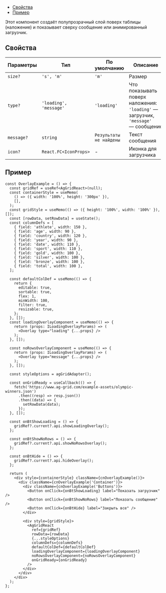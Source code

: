 
<MdxMenu>

- [Свойства](#свойства)
- [Пример](#пример)

</MdxMenu>

Этот компонент создаёт полупрозрачный слой поверх таблицы (наложение) и показывает сверху сообщение или анимированный загрузчик.

## Свойства

<RemadeTableInfo apiUrl="https://www.ag-grid.com/react-data-grid/component-overlay/" />

| Параметры  | Тип                    | По умолчанию            | Описание                                                                          |
| ---------- | ---------------------- | ----------------------- | --------------------------------------------------------------------------------- |
| `size?`    | `'s', 'm'`             | `'m'`                   | Размер                                                                            |
| `type?`    | `'loading', 'message'` | `'loading'`             | Что показывать поверх наложения: `'loading'` — загрузчик, `'message'` — сообщение |
| `message?` | `string`               | `Результаты не найдены` | Текст сообщения                                                                   |
| `icon?`    | `React.FC<IconProps>`  | -                       | Иконка для загрузчика                                                             |

## Пример

```tsx
const OverlayExample = () => {
  const gridRef = useRef<AgGridReact>(null);
  const containerStyle = useMemo(
    () => ({ width: '100%', height: '300px' }),
    [],
  );
  const gridStyle = useMemo(() => ({ height: '100%', width: '100%' }), []);
  const [rowData, setRowData] = useState();
  const columnDefs = [
    { field: 'athlete', width: 150 },
    { field: 'age', width: 90 },
    { field: 'country', width: 120 },
    { field: 'year', width: 90 },
    { field: 'date', width: 110 },
    { field: 'sport', width: 110 },
    { field: 'gold', width: 100 },
    { field: 'silver', width: 100 },
    { field: 'bronze', width: 100 },
    { field: 'total', width: 100 },
  ];

  const defaultColDef = useMemo(() => {
    return {
      editable: true,
      sortable: true,
      flex: 1,
      minWidth: 100,
      filter: true,
      resizable: true,
    };
  }, []);
  const loadingOverlayComponent = useMemo(() => {
    return (props: ILoadingOverlayParams) => (
      <Overlay type="loading" {...props} />
    );
  }, []);

  const noRowsOverlayComponent = useMemo(() => {
    return (props: ILoadingOverlayParams) => (
      <Overlay type="message" {...props} />
    );
  }, []);

  const styleOptions = agGridAdapter();

  const onGridReady = useCallback(() => {
    fetch('https://www.ag-grid.com/example-assets/olympic-winners.json')
      .then((resp) => resp.json())
      .then((data) => {
        setRowData(data);
      });
  }, []);

  const onBtShowLoading = () => {
    gridRef?.current?.api.showLoadingOverlay();
  };

  const onBtShowNoRows = () => {
    gridRef?.current?.api.showNoRowsOverlay();
  };

  const onBtHide = () => {
    gridRef?.current?.api.hideOverlay();
  };

  return (
    <div style={containerStyle} className={cnOverlayExample()}>
      <div className={cnOverlayExample('Container')}>
        <div className={cnOverlayExample('Buttons')}>
          <Button onClick={onBtShowLoading} label="Показать загрузчик" />
          <Button onClick={onBtShowNoRows} label="Показать сообщение" />
          <Button onClick={onBtHide} label="Закрыть все" />
        </div>

        <div style={gridStyle}>
          <AgGridReact
            ref={gridRef}
            rowData={rowData}
            {...styleOptions}
            columnDefs={columnDefs}
            defaultColDef={defaultColDef}
            loadingOverlayComponent={loadingOverlayComponent}
            noRowsOverlayComponent={noRowsOverlayComponent}
            onGridReady={onGridReady}
          />
        </div>
      </div>
    </div>
  );
};
```

<OverlayExample />
